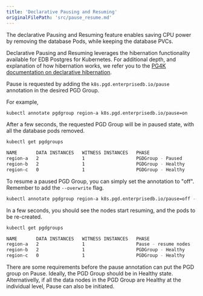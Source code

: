 ```yaml
---
title: 'Declarative Pausing and Resuming'
originalFilePath: 'src/pause_resume.md'
---
```


The declarative Pausing and Resuming feature enables saving CPU power by removing the
database Pods, while keeping the database PVCs.

Declarative Pausing and Resuming leverages the hibernation functionality available for
EDB Postgres for Kubernetes. For additional depth, and explanation of how
hibernation works, we refer you to the
[PG4K documentation on declarative hibernation](https://www.enterprisedb.com/docs/postgres_for_kubernetes/latest/declarative_hibernation/).

Pause is requested by adding the `k8s.pgd.enterprisedb.io/pause`
annotation in the desired PGD Group.

For example,

```sh
kubectl annotate pgdgroup region-a k8s.pgd.enterprisedb.io/pause=on
```

After a few seconds, the requested PGD Group will be in paused state, with
all the database pods removed.

```sh
kubectl get pgdgroups

NAME       DATA INSTANCES   WITNESS INSTANCES   PHASE                   AGE
region-a   2                1                   PGDGroup - Paused       25m
region-b   2                1                   PGDGroup - Healthy      25m
region-c   0                1                   PGDGroup - Healthy      25m
```

To resume a paused PGD Group, you can simply set the annotation to "off".
Remember to add the `--overwrite` flag.

```sh
kubectl annotate pgdgroup region-a k8s.pgd.enterprisedb.io/pause=off --overwrite
```

In a few seconds, you should see the nodes start resuming, and the pods to
be re-created.

```sh
kubectl get pgdgroups

NAME       DATA INSTANCES   WITNESS INSTANCES   PHASE                   AGE
region-a   2                1                   Pause - resume nodes       1m
region-b   2                1                   PGDGroup - Healthy      25m
region-c   0                1                   PGDGroup - Healthy      25m
```

There are some requirements before the pause annotation can put the PGD group
on Pause. Ideally, the PGD Group should be in Healthy state. Alternativelly, if
all the data nodes in the PGD Group are Healthy at the individual level, Pause
can also be initiated.
